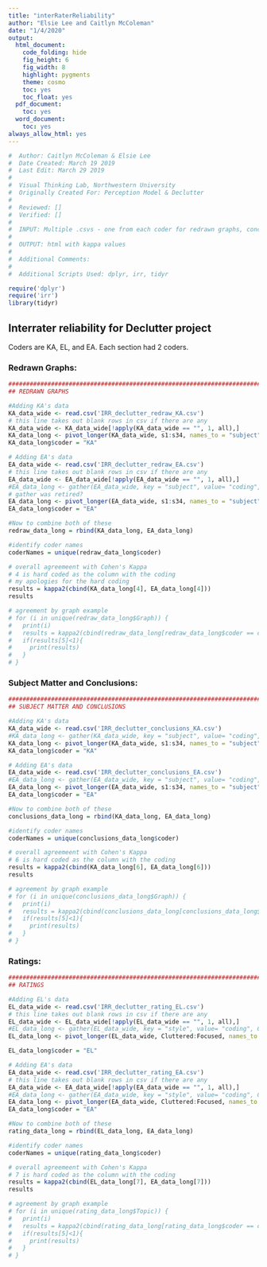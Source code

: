```yaml
---
title: "interRaterReliability"
author: "Elsie Lee and Caitlyn McColeman"
date: "1/4/2020"
output:
  html_document:
    code_folding: hide
    fig_height: 6
    fig_width: 8
    highlight: pygments
    theme: cosmo
    toc: yes
    toc_float: yes
  pdf_document:
    toc: yes
  word_document:
    toc: yes
always_allow_html: yes
---
```


```r
#  Author: Caitlyn McColeman & Elsie Lee
#  Date Created: March 19 2019
#  Last Edit: March 29 2019
#
#  Visual Thinking Lab, Northwestern University
#  Originally Created For: Perception Model & Declutter 
#
#  Reviewed: []
#  Verified: []
#
#  INPUT: Multiple .csvs - one from each coder for redrawn graphs, conclusions, and ratings.
#
#  OUTPUT: html with kappa values
#
#  Additional Comments: 
#
#  Additional Scripts Used: dplyr, irr, tidyr

require('dplyr')
require('irr')
library(tidyr)

```

## Interrater reliability for Declutter project

Coders are KA, EL, and EA. Each section had 2 coders.

### Redrawn Graphs:

```r

#########################################################################################
## REDRAWN GRAPHS

#Adding KA's data
KA_data_wide <- read.csv('IRR_declutter_redraw_KA.csv')
# this line takes out blank rows in csv if there are any
KA_data_wide <- KA_data_wide[!apply(KA_data_wide == "", 1, all),]
KA_data_long <- pivot_longer(KA_data_wide, s1:s34, names_to = "subject", values_to = "coding")
KA_data_long$coder = "KA"

# Adding EA's data
EA_data_wide <- read.csv('IRR_declutter_redraw_EA.csv')
# this line takes out blank rows in csv if there are any
EA_data_wide <- EA_data_wide[!apply(EA_data_wide == "", 1, all),]
#EA_data_long <- gather(EA_data_wide, key = "subject", value= "coding", s1:s34)
# gather was retired?
EA_data_long <- pivot_longer(EA_data_wide, s1:s34, names_to = "subject", values_to = "coding")
EA_data_long$coder = "EA"

#Now to combine both of these
redraw_data_long = rbind(KA_data_long, EA_data_long)

#identify coder names
coderNames = unique(redraw_data_long$coder)

# overall agreemeent with Cohen's Kappa
# 4 is hard coded as the column with the coding
# my apologies for the hard coding
results = kappa2(cbind(KA_data_long[4], EA_data_long[4]))
results

# agreement by graph example
# for (i in unique(redraw_data_long$Graph)) {
#   print(i)
#   results = kappa2(cbind(redraw_data_long[redraw_data_long$coder == coderNames[1] & redraw_data_long$Graph == i ,4], redraw_data_long[redraw_data_long$coder == coderNames[2] & redraw_data_long$Graph == i,4]))
#   if(results[5]<1){
#     print(results)
#   }
# }
```


### Subject Matter and Conclusions:

```r


#########################################################################################
## SUBJECT MATTER AND CONCLUSIONS

#Adding KA's data
KA_data_wide <- read.csv('IRR_declutter_conclusions_KA.csv')
#KA_data_long <- gather(KA_data_wide, key = "subject", value= "coding", s1:s34)
KA_data_long <- pivot_longer(KA_data_wide, s1:s34, names_to = "subject", values_to = "coding")
KA_data_long$coder = "KA"

# Adding EA's data
EA_data_wide <- read.csv('IRR_declutter_conclusions_EA.csv')
#EA_data_long <- gather(EA_data_wide, key = "subject", value= "coding", s1:s34)
EA_data_long <- pivot_longer(EA_data_wide, s1:s34, names_to = "subject", values_to = "coding")
EA_data_long$coder = "EA"

#Now to combine both of these
conclusions_data_long = rbind(KA_data_long, EA_data_long)

#identify coder names
coderNames = unique(conclusions_data_long$coder)

# overall agreemeent with Cohen's Kappa
# 6 is hard coded as the column with the coding
results = kappa2(cbind(KA_data_long[6], EA_data_long[6]))
results

# agreement by graph example
# for (i in unique(conclusions_data_long$Graph)) {
#   print(i)
#   results = kappa2(cbind(conclusions_data_long[conclusions_data_long$coder == coderNames[1] & conclusions_data_long$Graph == i ,6], conclusions_data_long[conclusions_data_long$coder == coderNames[2] & conclusions_data_long$Graph == i,6]))
#   if(results[5]<1){
#     print(results)
#   }
# }
```


### Ratings:

```r

#########################################################################################
## RATINGS

#Adding EL's data
EL_data_wide <- read.csv('IRR_declutter_rating_EL.csv')
# this line takes out blank rows in csv if there are any
EL_data_wide <- EL_data_wide[!apply(EL_data_wide == "", 1, all),]
#EL_data_long <- gather(EL_data_wide, key = "style", value= "coding", Cluttered:Focused)
EL_data_long <- pivot_longer(EL_data_wide, Cluttered:Focused, names_to = "style", values_to = "coding")

EL_data_long$coder = "EL"

# Adding EA's data
EA_data_wide <- read.csv('IRR_declutter_rating_EA.csv')
# this line takes out blank rows in csv if there are any
EA_data_wide <- EA_data_wide[!apply(EA_data_wide == "", 1, all),]
#EA_data_long <- gather(EA_data_wide, key = "style", value= "coding", Cluttered:Focused)
EA_data_long <- pivot_longer(EA_data_wide, Cluttered:Focused, names_to = "style", values_to = "coding")
EA_data_long$coder = "EA"

#Now to combine both of these
rating_data_long = rbind(EL_data_long, EA_data_long)

#identify coder names
coderNames = unique(rating_data_long$coder)

# overall agreemeent with Cohen's Kappa
# 7 is hard coded as the column with the coding
results = kappa2(cbind(EL_data_long[7], EA_data_long[7]))
results

# agreement by graph example
# for (i in unique(rating_data_long$Topic)) {
#   print(i)
#   results = kappa2(cbind(rating_data_long[rating_data_long$coder == coderNames[1] & rating_data_long$Topic == i ,7], rating_data_long[rating_data_long$coder == coderNames[2] & rating_data_long$Topic == i,7]))
#   if(results[5]<1){
#     print(results)
#   }
# }


```

